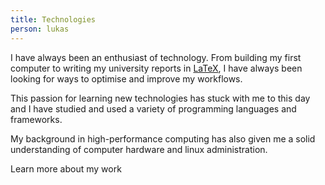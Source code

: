 ```yaml
---
title: Technologies
person: lukas
---
```



I have always been an enthusiast of technology. From building my first computer to writing my university reports in 
[LaTeX](https://www.latex-project.org/), I have always been looking for ways to optimise and improve my workflows.

This passion for learning new technologies has stuck with me to this day and I have studied and used a variety of 
programming languages and frameworks.

My background in high-performance computing has also given me a solid understanding of computer hardware and linux 
administration.

<AppLink as="a" href="/projects" class="group mx-auto not-prose w-fit text-base">
  <span>Learn more about my work</span>
  <RightArrow class="transition-transform group-hover:translate-x-1" />
</AppLink>

